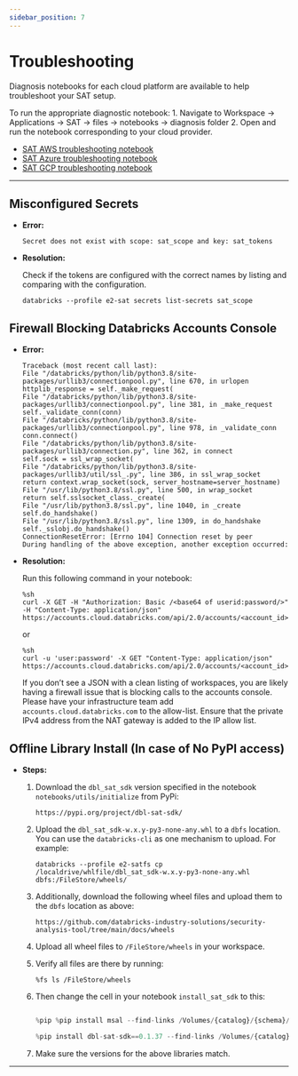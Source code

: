```yaml
---
sidebar_position: 7
---
```


# Troubleshooting

Diagnosis notebooks for each cloud platform are available to help troubleshoot your SAT setup. 

To run the appropriate diagnostic notebook:
    1. Navigate to Workspace → Applications → SAT → files → notebooks → diagnosis folder
    2. Open and run the notebook corresponding to your cloud provider. 
    
* [SAT AWS troubleshooting notebook](https://github.com/databricks-industry-solutions/security-analysis-tool/blob/main/notebooks/diagnosis/sat_diagnosis_aws.py)
* [SAT Azure troubleshooting notebook](https://github.com/databricks-industry-solutions/security-analysis-tool/blob/main/notebooks/diagnosis/sat_diagnosis_azure.py)
* [SAT GCP troubleshooting notebook](https://github.com/databricks-industry-solutions/security-analysis-tool/blob/main/notebooks/diagnosis/sat_diagnosis_gcp.py)
---

## Misconfigured Secrets

* **Error:**

    ```
    Secret does not exist with scope: sat_scope and key: sat_tokens
    ```

* **Resolution:**

    Check if the tokens are configured with the correct names by listing and comparing with the configuration.
    ```
    databricks --profile e2-sat secrets list-secrets sat_scope
    ```
##

## Firewall Blocking Databricks Accounts Console

* **Error:**

    ```
    Traceback (most recent call last): 
    File "/databricks/python/lib/python3.8/site-packages/urllib3/connectionpool.py", line 670, in urlopen  
    httplib_response = self._make_request(  
    File "/databricks/python/lib/python3.8/site-packages/urllib3/connectionpool.py", line 381, in _make_request  
    self._validate_conn(conn)  
    File "/databricks/python/lib/python3.8/site-packages/urllib3/connectionpool.py", line 978, in _validate_conn  
    conn.connect()  
    File "/databricks/python/lib/python3.8/site-packages/urllib3/connection.py", line 362, in connect  
    self.sock = ssl_wrap_socket(  
    File "/databricks/python/lib/python3.8/site-packages/urllib3/util/ssl_.py", line 386, in ssl_wrap_socket  
    return context.wrap_socket(sock, server_hostname=server_hostname)  
    File "/usr/lib/python3.8/ssl.py", line 500, in wrap_socket  
    return self.sslsocket_class._create(  
    File "/usr/lib/python3.8/ssl.py", line 1040, in _create  
    self.do_handshake()  
    File "/usr/lib/python3.8/ssl.py", line 1309, in do_handshake  
    self._sslobj.do_handshake() 
    ConnectionResetError: [Errno 104] Connection reset by peer 
    During handling of the above exception, another exception occurred:
    ```

* **Resolution:**

    Run this following command in your notebook:
    ```
    %sh 
    curl -X GET -H "Authorization: Basic /<base64 of userid:password/>" -H "Content-Type: application/json" https://accounts.cloud.databricks.com/api/2.0/accounts/<account_id>/workspaces
    ```

    or

    ```
    %sh 
    curl -u 'user:password' -X GET "Content-Type: application/json" https://accounts.cloud.databricks.com/api/2.0/accounts/<account_id>/workspaces
    ```

    If you don’t see a JSON with a clean listing of workspaces, you are likely having a firewall issue that is blocking calls to the accounts console. Please have your infrastructure team add `accounts.cloud.databricks.com` to the allow-list. Ensure that the private IPv4 address from the NAT gateway is added to the IP allow list.


## Offline Library Install (In case of No PyPI access)

* **Steps:**

    1. Download the `dbl_sat_sdk` version specified in the notebook `notebooks/utils/initialize` from PyPi:
        ```
        https://pypi.org/project/dbl-sat-sdk/
        ```

    2. Upload the `dbl_sat_sdk-w.x.y-py3-none-any.whl` to a `dbfs` location. You can use the `databricks-cli` as one mechanism to upload. For example:
        ```
        databricks --profile e2-satfs cp /localdrive/whlfile/dbl_sat_sdk-w.x.y-py3-none-any.whl dbfs:/FileStore/wheels/
        ```

    3. Additionally, download the following wheel files and upload them to the `dbfs` location as above:
        ```
        https://github.com/databricks-industry-solutions/security-analysis-tool/tree/main/docs/wheels
        ```

    4. Upload all wheel files to `/FileStore/wheels` in your workspace.

    5. Verify all files are there by running:

        ```
        %fs ls /FileStore/wheels
        ```

    6. Then change the cell in your notebook `install_sat_sdk` to this:

        ```python
        
        %pip %pip install msal --find-links /Volumes/{catalog}/{schema}/{volume_name}/msal-1.22.0-py2.py3-none-any.whl
        
        %pip install dbl-sat-sdk==0.1.37 --find-links /Volumes/{catalog}/{schema}/{volume_name}/dbl_sat_sdk-0.1.37-py3-none-any.whl
        ```

    7. Make sure the versions for the above libraries match.
---